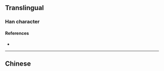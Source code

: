 {{character info}}
==Translingual==

===Han character===
{{Han char|rn=75|rad=木|as=09|sn=13|four=|canj=DRRR,XDRRR|ids=⿱木⿲口口口}}

====References====
* {{Han ref|kx=0538.360|dkj=15116|hdz=21250.070|uh=694D|ud=26957}}

----

==Chinese==
{{zh-see|本|a}}